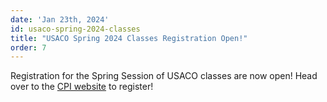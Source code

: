 ```yaml
---
date: 'Jan 23th, 2024'
id: usaco-spring-2024-classes
title: "USACO Spring 2024 Classes Registration Open!"
order: 7
---
```


Registration for the Spring Session of USACO classes are now open! Head over to
    the [CPI website](https://joincpi.org/classes) to register!